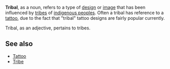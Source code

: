 '''Tribal''', as a noun, refers to a type of [[design]] or [[image]] that has been influenced by [[tribes]] of [[indigenous peoples]].  Often a tribal has reference to a [[tattoo]], due to the fact that "tribal" tattoo designs  are fairly popular currently.

Tribal, as an adjective, pertains to tribes.

{{stub}}

==See also==
*[[Tattoo]]
*[[Tribe]]